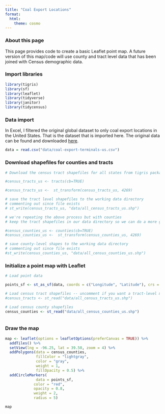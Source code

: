 ```yaml
---
title: "Coal Export Locations"
format:
  html:
    theme: cosmo
---
```

### About this page

This page provides code to create a basic Leaflet point map. A future version of this map/code will use county and tract level data that has been joined with Census demographic data.

### Import libraries

```r
library(tigris)
library(sf)
library(leaflet)
library(tidyverse)
library(janitor)
library(tidycensus)
```

### Data import

In Excel, I filtered the original global dataset to only coal export locations in the United States. That is the dataset that is imported here. The original data can be found and downloaded [here](https://globalenergymonitor.org/projects/global-coal-terminals-tracker/).

```r
data = read.csv("data/coal-export-terminals-us.csv")
```

### Download shapefiles for counties and tracts

```r
# Download the census tract shapefiles for all states from tigris package

#census_tracts_us <- tracts(cb=TRUE)

#census_tracts_us <-  st_transform(census_tracts_us, 4269)

# save the tract level shapefiles to the working data directory
# commenting out since file exists
# st_write(census_tracts_us, "data/all_census_tracts_us.shp")

# we're repeating the above process but with counties
# keep the tract shapefiles in our data directory so we can do a more granular analysis locally

#census_counties_us <- counties(cb=TRUE)
#census_counties_us <-  st_transform(census_counties_us, 4269)

# save county-level shapes to the working data directory
# commenting out since file exists
#st_write(census_counties_us, "data/all_census_counties_us.shp")
```

### Initialize a point map with Leaflet 

```r
# Load point data

points_sf <- st_as_sf(data, coords = c("Longitude", "Latitude"), crs = 4269)

# Load census tract shapefiles -- uncomment if you want a tract-level map
#census_tracts <- st_read("data/all_census_tracts_us.shp")

# Load census county shapefiles
census_counties <- st_read("data/all_census_counties_us.shp")



```

### Draw the map

```r

map <- leaflet(options = leafletOptions(preferCanvas = TRUE)) %>%
  addTiles() %>%
  setView(lng = -96.25, lat = 39.50, zoom = 4) %>% 
  addPolygons(data = census_counties,
              fillColor = "lightgray",
              color = "gray",
              weight = 1,
              fillOpacity = 0.5) %>% 
  addCircleMarkers(
              data = points_sf,
             color = "red",
             opacity = 0.8,
             weight = 2,
             radius = 5)
```
```r
map
```


